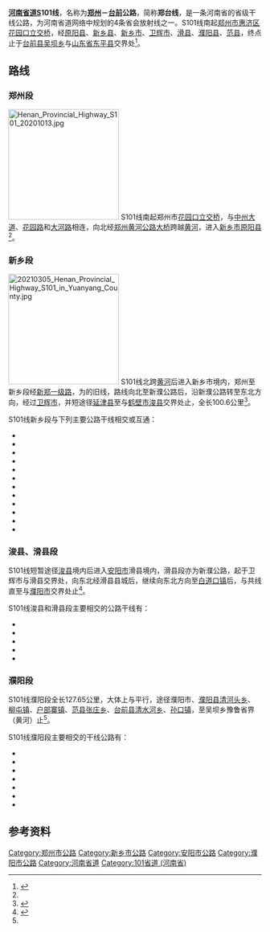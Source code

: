 {{中国省道信息框
|省=河南
|省道编号=101
|起点=[[河南省|河南省]][[郑州市|郑州市]][[花园口镇_(郑州市)|花园口镇]]
|终点=河南省[[台前县|台前县]][[吴坝乡|吴坝乡]]
|最近通车日期=
|规划总长度=
|别称=郑台线
|附加图片=20210425 Henan S101 Highway in Yuanyang.jpg
|附加图片注释=101省道原阳段}}

'''[[河南省道|河南省道]]S101线'''，名称为'''[[郑州|郑州]]－[[台前|台前]]公路'''，简称'''郑台线'''，是一条河南省的省级干线公路，为河南省道网络中规划的4条省会放射线之一。S101线南起[[郑州市|郑州市]][[惠济区|惠济区]][[花园口立交桥|花园口立交桥]]，经[[原阳县|原阳县]]、[[新乡县|新乡县]]、[[新乡市|新乡市]]、[[卫辉市|卫辉市]]、[[滑县|滑县]]、[[濮阳县|濮阳县]]、[[范县|范县]]，终点止于[[台前县|台前县]][[吴坝乡|吴坝乡]]与[[山东省|山东省]][[东平县|东平县]]交界处<ref name=sd2013>{{cite web |title=河南省普通省道网规划调整方案（2013-2030年） |url=http://www.hncd.gov.cn/portal/dzzw/zwgg/webinfo/2014/08/1408408620611868.htm |website=河南省交通运输厅 |accessdate=2020-08-26 |archive-date=2017-04-12 |archive-url=https://web.archive.org/web/20170412222239/http://www.hncd.gov.cn/portal/dzzw/zwgg/webinfo/2014/08/1408408620611868.htm |dead-url=yes }}</ref>。

== 路线 ==
=== 郑州段 ===
[[File:Henan_Provincial_Highway_S101_20201013.jpg|220px]]
S101线南起郑州市[[花园口立交桥|花园口立交桥]]，与[[中州大道|中州大道]]、[[花园路_(郑州)|花园路]]和[[大河路|大河路]]相连，向北经[[郑州黄河公路大桥|郑州黄河公路大桥]]跨越[[黄河|黄河]]，进入[[新乡市|新乡市]][[原阳县|原阳县]]<ref name=sd2013 />。

=== 新乡段 ===
[[File:20210305_Henan_Provincial_Highway_S101_in_Yuanyang_County.jpg|220px]]
S101线北跨[[黄河|黄河]]后进入新乡市境内，郑州至新乡段经[[新郑一级路|新郑一级路]]，为{{中国国道名|107}}的旧线，路线向北至新濮公路后，沿新濮公路转至东北方向，经过[[卫辉市|卫辉市]]，并短途径[[延津县|延津县]]至与[[鹤壁市|鹤壁市]][[浚县|浚县]]交界处止，全长100.6公里<ref>{{cite book |title=新乡市综合交通发展战略规划 |page=42 |accessdate=2020-09-11}}</ref>。

S101线新乡段与下列主要公路干线相交或互通：
* {{中国国道名|327}}
* {{China Expwy Name|G5512}}
* {{中国省道名|231|P=河南}}
* {{中国省道名|229|P=河南}}
* {{中国省道名|311|P=河南}}
* {{中国省道名|310|P=河南}}
* {{中国省道名|309|P=河南}}
* {{China Expwy Name|G4}}
* {{中国国道名|107}}
* {{中国省道名|225|P=河南}}
* {{中国省道名|224|P=河南}}
* {{中国省道名|306|P=河南}}

=== 浚县、滑县段 ===
S101线短暂途径[[浚县|浚县]]境内后进入[[安阳市|安阳市]]滑县境内，滑县段亦为新濮公路，起于卫辉市与滑县交界处，向东北经滑县县城后，继续向东北方向至[[白道口镇|白道口镇]]后，与{{中国国道名|342}}共线直至与[[濮阳市|濮阳市]]交界处止<ref name=py>{{cite web |title=濮阳市普通干线公路国土空间控制规划方案公示 |url=http://zyghj.puyang.gov.cn/sitesources/pyblr/page_pc/zwgk/ghbz/kzxxxghpqgs/articleaadf7239e3624c04a2d837d6232c6c81.html |website=濮阳市自然资源和规划局 |accessdate=2020-09-11}}</ref>。

S101线浚县和滑县段主要相交的公路干线有：
* {{中国国道名|230}}
* {{中国省道名|305|P=河南}}
* {{中国省道名|505|P=河南}}
* {{中国国道名|342}}
* {{中国省道名|220|P=河南}}

=== 濮阳段 ===
S101线濮阳段全长127.65公里，大体上与{{China Expwy Name|S26|P=Henan}}平行，途径濮阳市、[[濮阳县|濮阳县]][[清河头乡|清河头乡]]、[[柳屯镇|柳屯镇]]、[[户部寨镇|户部寨镇]]、[[范县|范县]][[张庄乡_(范县)|张庄乡]]、[[台前县|台前县]][[清水河乡|清水河乡]]、[[孙口镇|孙口镇]]，至吴坝乡豫鲁省界（黄河）止<ref name=py />。

S101线濮阳段主要相交的干线公路有：
* {{中国省道名|219|P=河南}}
* {{中国省道名|215|P=河南}}
* {{中国省道名|214|P=河南}}
* {{中国省道名|302|P=河南}}
* {{中国国道名|240}}
* {{中国省道名|301|P=河南}}
* {{中国省道名|501|P=河南}}

== 参考资料 ==
{{reflist}}

{{河南省道}}
{{郑州主要道路}}
[[Category:郑州市公路|Category:郑州市公路]]
[[Category:新乡市公路|Category:新乡市公路]]
[[Category:安阳市公路|Category:安阳市公路]]
[[Category:濮阳市公路|Category:濮阳市公路]]
[[Category:河南省道|Category:河南省道]]
[[Category:101省道_(河南省)|Category:101省道 (河南省)]]
